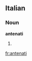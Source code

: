 ==Italian==

===Noun===
'''antenati''' {{m}}

# {{plural of|[[antenato]]|lang=Italian}}

[[fr:antenati]]